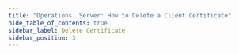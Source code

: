 ```yaml
---
title: "Operations: Server: How to Delete a Client Certificate"
hide_table_of_contents: true
sidebar_label: Delete Certificate
sidebar_position: 3
---
```





<LanguageSwitcher supportedLanguages={supportedLanguages} />

<LanguageContent language="csharp">
   <DeleteCertificateCsharp />
</LanguageContent>

<LanguageContent language="java">
   <DeleteCertificateJava />
</LanguageContent>

<LanguageContent language="nodejs">
   <DeleteCertificateNodejs />
</LanguageContent>


<!---
- [How to create client certificate?](../../../../client-api/operations/server-wide/certificates/create-client-certificate)

-->